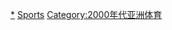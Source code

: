 {{portal|亞洲|體育運動}}
{{Year by category
| m = 2
| c = 0
| d = 0
| y = 8
| cat = 亞洲體育
| sortkey = 亞洲體育
| in = 
| parent = 各年份亞洲體育
| subcat = 2008年亞洲
}}
[[Category:2008年體育|*]]
[[Category:2008年亞洲|Sports]]
[[Category:2000年代亚洲体育|Category:2000年代亚洲体育]]